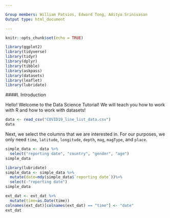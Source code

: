 ```yaml
---

Group members: William Patsios, Edward Tong, Aditya Srinivasan
Output type: html_document

---
```

```r
knitr::opts_chunk$set(echo = TRUE)
```

```r
library(ggplot2)
library(tidyverse)
library(tidyr)
library(dplyr)
library(tibble)
library(askpass)
library(datasets)
library(leaflet)
library(lubridate)

```
####I. Introduction

Hello! Welcome to the Data Science Tutorial! We will teach you how to work with R and how to work with datasets!
```r
data <- read_csv("COVID19_line_list_data.csv")
data
```


Next, we select the columns that we are interested in. For our purposes, we only need `time`, `latitude`, `longitude`, `depth`, `mag`, `magType`, and `place`.
```r
simple_data <- data %>%
  select("reporting date", "country", "gender", "age")
simple_data
```

```r
library(lubridate)
simple_data <- simple_data %>%
  mutate(date=mdy(simple_data$`reporting date`))%>%
  select(-"reporting date")
simple_data
```

```r
ext_dat <- ext_dat %>%
  mutate(time=as.Date(time))
colnames(ext_dat)[colnames(ext_dat) == "time"] <- "date"
ext_dat
```
